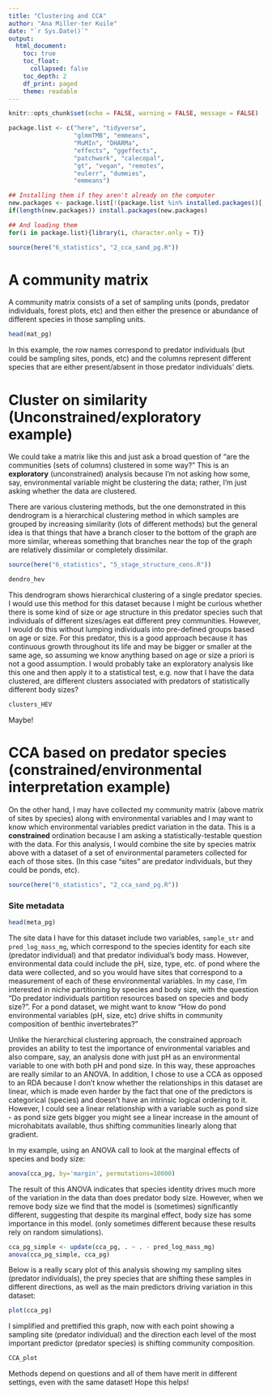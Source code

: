 ```yaml
---
title: "Clustering and CCA"
author: "Ana Miller-ter Kuile"
date: "`r Sys.Date()`"
output: 
  html_document:
    toc: true
    toc_float:
      collapsed: false
    toc_depth: 2
    df_print: paged
    theme: readable
---
```


```r
knitr::opts_chunk$set(echo = FALSE, warning = FALSE, message = FALSE)
```

```r
package.list <- c("here", "tidyverse", 
                  "glmmTMB", "emmeans",
                  "MuMIn", "DHARMa",
                  "effects", "ggeffects",
                  "patchwork", "calecopal",
                  "gt", "vegan", "remotes",
                  "eulerr", "dummies",
                  "emmeans")

## Installing them if they aren't already on the computer
new.packages <- package.list[!(package.list %in% installed.packages()[,"Package"])]
if(length(new.packages)) install.packages(new.packages)

## And loading them
for(i in package.list){library(i, character.only = T)}
```

```r
source(here("6_statistics", "2_cca_sand_pg.R"))
```

# A community matrix

A community matrix consists of a set of sampling units (ponds, predator individuals, forest plots, etc) and then either the presence or abundance of different species in those sampling units.

```r
head(mat_pg)
```
In this example, the row names correspond to predator individuals (but could be sampling sites, ponds, etc) and the columns represent different species that are either present/absent in those predator individuals' diets. 

# Cluster on similarity (Unconstrained/exploratory example)

We could take a matrix like this and just ask a broad question of "are the communities (sets of columns) clustered in some way?" This is an **exploratory** (unconstrained) analysis because I'm not asking how some, say, environmental variable might be clustering the data; rather, I'm just asking whether the data are clustered. 

There are various clustering methods, but the one demonstrated in this dendrogram is a hierarchical clustering method in which samples are grouped by increasing similarity (lots of different methods) but the general idea is that things that have a branch closer to the bottom of the graph are more similar, whereas something that branches near the top of the graph are relatively dissimilar or completely dissimilar.

```r
source(here("6_statistics", "5_stage_structure_cons.R"))
```

```r
dendro_hev
```

This dendrogram shows hierarchical clustering of a single predator species. I would use this method for this dataset because I might be curious whether there is some kind of size or age structure in this predator species such that individuals of different sizes/ages eat different prey communities. However, I would do this without lumping individuals into pre-defined groups based on age or size. For this predator, this is a good approach because it has continuous growth throughout its life and may be bigger or smaller at the same age, so assuming we know anything based on age or size a priori is not a good assumption. I would probably take an exploratory analysis like this one and then apply it to a statistical test, e.g. now that I have the data clustered, are different clusters associated with predators of statistically different body sizes? 

```r
clusters_HEV
```

Maybe!

# CCA based on predator species (constrained/environmental interpretation example)

On the other hand, I may have collected my community matrix (above matrix of sites by species) along with environmental variables and I may want to know which environmental variables predict variation in the data. This is a **constrained** ordination because I am asking a statistically-testable question with the data. For this analysis, I would combine the site by species matrix above with a dataset of a set of environmental parameters collected for each of those sites. (In this case "sites" are predator individuals, but they could be ponds, etc).

```r
source(here("6_statistics", "2_cca_sand_pg.R"))
```

### Site metadata

```r
head(meta_pg)
```

The site data I have for this dataset include two variables, `sample_str` and `pred_log_mass_mg`, which correspond to the species identity for each site (predator individual) and that predator individual's body mass. However, environmental data could include the pH, size, type, etc. of pond where the data were collected, and so you would have sites that correspond to a measurement of each of these environmental variables. In my case, I'm interested in niche partitioning by species and body size, with the question "Do predator individuals partition resources based on species and body size?". For a pond dataset, we might want to know "How do pond environmental variables (pH, size, etc) drive shifts in community composition of benthic invertebrates?"

Unlike the hierarchical clustering approach, the constrained approach provides an ability to test the importance of environmental variables and also compare, say, an analysis done with just pH as an environmental variable to one with both pH and pond size. In this way, these approaches are really similar to an ANOVA. In addition, I chose to use a CCA as opposed to an RDA because I don't know whether the relationships in this dataset are linear, which is made even harder by the fact that one of the predictors is categorical (species) and doesn't have an intrinsic logical ordering to it. However, I could see a linear relationship with a variable such as pond size - as pond size gets bigger you might see a linear increase in the amount of microhabitats available, thus shifting communities linearly along that gradient. 

In my example, using an ANOVA call to look at the marginal effects of species and body size:

```r
anova(cca_pg, by='margin', permutations=10000)
```

The result of this ANOVA indicates that species identity drives much more of the variation in the data than does predator body size. However, when we remove body size we find that the model is (sometimes) significantly different, suggesting that despite its marginal effect, body size has some importance in this model. (only sometimes different because these results rely on random simulations).

```r
cca_pg_simple <- update(cca_pg, . ~ . - pred_log_mass_mg)
anova(cca_pg_simple, cca_pg)
```

Below is a really scary plot of this analysis showing my sampling sites (predator individuals), the prey species that are shifting these samples in different directions, as well as the main predictors driving variation in this dataset:

```r
plot(cca_pg)
```

I simplified and prettified this graph, now with each point showing a sampling site (predator individual) and the direction each level of the most important predictor (predator species) is shifting community composition. 

```r
CCA_plot
```

Methods depend on questions and all of them have merit in different settings, even with the same dataset! Hope this helps!
